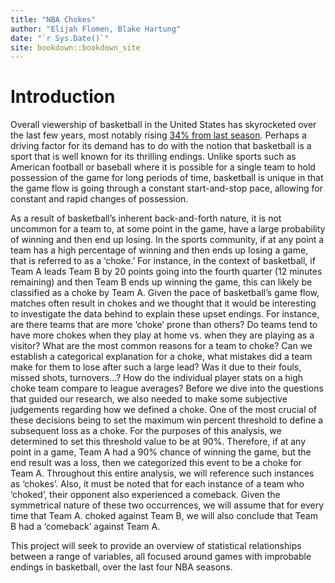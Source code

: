 ```yaml
--- 
title: "NBA Chokes"
author: "Elijah Flomen, Blake Hartung"
date: "`r Sys.Date()`"
site: bookdown::bookdown_site
---
```


# Introduction

Overall viewership of basketball in the United States has skyrocketed over the last few years, most notably rising [34% from last season](https://www.forbes.com/sites/shlomosprung/2021/01/21/nba-tv-ratings-on-tnt-espn-abc-up-34-from-last-year-per-nielsen/?sh=354367924ddc). Perhaps a driving factor for its demand has to do with the notion that basketball is a sport that is well known for its thrilling endings. Unlike sports such as American football or baseball where it is possible for a single team to hold possession of the game for long periods of time, basketball is unique in that the game flow is going through a constant start-and-stop pace, allowing for constant and rapid changes of possession. 

As a result of basketball's inherent back-and-forth nature, it is not uncommon for a team to, at some point in the game, have a large probability of winning and then end up losing. In the sports community, if at any point a team has a high percentage of winning and then ends up losing a game, that is referred to as a ‘choke.’ For instance, in the context of basketball, if Team A leads Team B by 20 points going into the fourth quarter (12 minutes remaining) and then Team B ends up winning the game, this can likely be classified as a choke by Team A. Given the pace of basketball’s game flow, matches often result in chokes and we thought that it would be interesting to investigate the data behind to explain these upset endings. For instance, are there teams that are more ‘choke’ prone than others? Do teams tend to have more chokes when they play at home vs. when they are playing as a visitor? What are the most common reasons for a team to choke? Can we establish a categorical explanation for a choke, what mistakes did a team make for them to lose after such a large lead? Was it due to their fouls, missed shots, turnovers...? How do the individual player stats on a high choke team compare to league averages? Before we dive into the questions that guided our research, we also needed to make some subjective judgements regarding how we defined a choke. One of the most crucial of these decisions being to set the maximum win percent threshold to define a subsequent loss as a choke. For the purposes of this analysis, we determined to set this threshold value to be at 90%. Therefore, if at any point in a game, Team A had a 90% chance of winning the game, but the end result was a loss, then we categorized this event to be a choke for Team A. Throughout this entire analysis, we will reference such instances as ‘chokes’. Also, it must be noted that for each instance of a team who ‘choked’, their opponent also experienced a comeback. Given the symmetrical nature of these two occurrences, we will assume that for every time that Team A. choked against Team B, we will also conclude that Team B had a ‘comeback’ against Team A. 

This project will seek to provide an overview of statistical relationships between a range of variables, all focused around games with improbable endings in basketball, over the last four NBA seasons.


